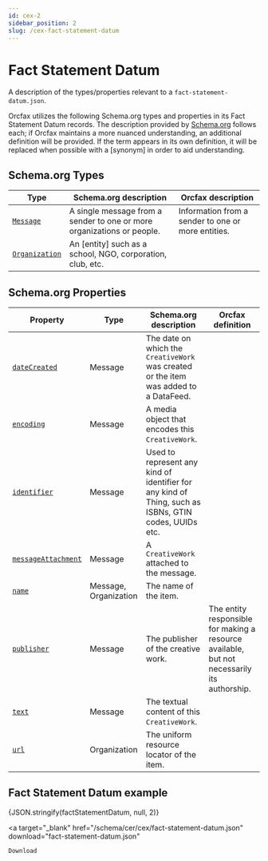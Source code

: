 ```yaml
---
id: cex-2
sidebar_position: 2
slug: /cex-fact-statement-datum
---
```



# Fact Statement Datum

A description of the types/properties relevant to a `fact-statement-datum.json`.

Orcfax utilizes the following Schema.org types and properties in its Fact
Statement Datum records. The description provided by [Schema.org][schema-1]
follows each; if Orcfax maintains a more nuanced understanding, an additional
definition will be provided. If the term appears in its own definition, it will
be replaced when possible with a \[synonym\] in order to aid understanding.

[schema-1]: https://schema.org/

## Schema.org Types

| Type                     | Schema.org description                                                 | Orcfax description                                 |
| ------------------------ | ---------------------------------------------------------------------- | -------------------------------------------------- |
| [`Message`][type-1]      | A single message from a sender to one or more organizations or people. | Information from a sender to one or more entities. |
| [`Organization`][type-2] | An \[entity\] such as a school, NGO, corporation, club, etc.           |                                                    |

[type-1]: https://schema.org/Message
[type-2]: https://schema.org/Organization

## Schema.org Properties

| Property                      | Type                  | Schema.org description                                                                                | Orcfax definition                                                                           |
| ----------------------------- | --------------------- | ----------------------------------------------------------------------------------------------------- | ------------------------------------------------------------------------------------------- |
| [`dateCreated`][prop-1]       | Message               | The date on which the `CreativeWork` was created or the item was added to a DataFeed.                 |                                                                                             |
| [`encoding`][prop-2]          | Message               | A media object that encodes this `CreativeWork`.                                                      |                                                                                             |
| [`identifier`][prop-3]        | Message               | Used to represent any kind of identifier for any kind of Thing, such as ISBNs, GTIN codes, UUIDs etc. |                                                                                             |
| [`messageAttachment`][prop-4] | Message               | A `CreativeWork` attached to the message.                                                             |                                                                                             |
| [`name`][prop-5]              | Message, Organization | The name of the item.                                                                                 |                                                                                             |
| [`publisher`][prop-6]         | Message               | The publisher of the creative work.                                                                   | The entity responsible for making a resource available, but not necessarily its authorship. |
| [`text`][prop-7]              | Message               | The textual content of this `CreativeWork`.                                                           |                                                                                             |
| [`url`][prop-8]               | Organization          | The uniform resource locator of the item.                                                             |                                                                                             |

[prop-1]: https://schema.org/dateCreated
[prop-2]: https://schema.org/encoding
[prop-3]: https://schema.org/identifier
[prop-4]: https://schema.org/messageAttachment
[prop-5]: https://schema.org/name
[prop-6]: https://schema.org/publisher
[prop-7]: https://schema.org/text
[prop-8]: https://schema.org/url

## Fact Statement Datum example

<CodeBlock language="jsx">
    {JSON.stringify(factStatementDatum, null, 2)}
</CodeBlock>

<a
    target="_blank"
    href="/schema/cer/cex/fact-statement-datum.json"
    download="fact-statement-datum.json"
>
    Download
</a>
